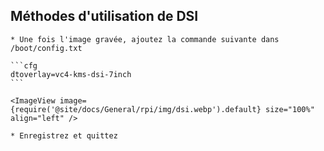 ## Méthodes d'utilisation de DSI

    * Une fois l'image gravée, ajoutez la commande suivante dans /boot/config.txt

    ```cfg
    dtoverlay=vc4-kms-dsi-7inch
    ```

    <ImageView image={require('@site/docs/General/rpi/img/dsi.webp').default} size="100%" align="left" />

    * Enregistrez et quittez
